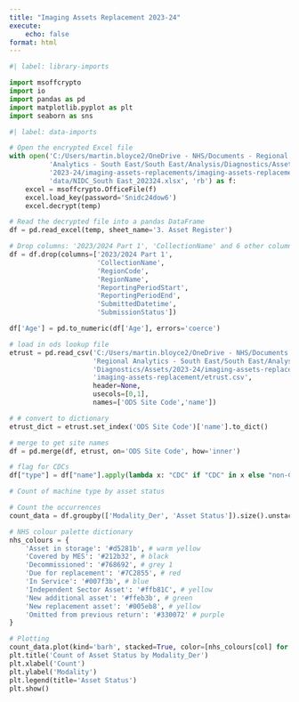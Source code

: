 ```yaml
---
title: "Imaging Assets Replacement 2023-24"
execute:
    echo: false
format: html
---
```


```python
#| label: library-imports

import msoffcrypto
import io
import pandas as pd
import matplotlib.pyplot as plt
import seaborn as sns
```


```python
#| label: data-imports

# Open the encrypted Excel file
with open('C:/Users/martin.bloyce2/OneDrive - NHS/Documents - Regional ' +
          'Analytics - South East/South East/Analysis/Diagnostics/Assets/' +
          '2023-24/imaging-assets-replacements/imaging-assets-replacement/' +
          'data/NIDC_South East_202324.xlsx', 'rb') as f:
    excel = msoffcrypto.OfficeFile(f)
    excel.load_key(password='Snidc24dow6')
    excel.decrypt(temp)

# Read the decrypted file into a pandas DataFrame
df = pd.read_excel(temp, sheet_name='3. Asset Register')

# Drop columns: '2023/2024 Part 1', 'CollectionName' and 6 other columns
df = df.drop(columns=['2023/2024 Part 1', 
                      'CollectionName', 
                      'RegionCode', 
                      'RegionName', 
                      'ReportingPeriodStart', 
                      'ReportingPeriodEnd', 
                      'SubmittedDatetime', 
                      'SubmissionStatus'])

df['Age'] = pd.to_numeric(df['Age'], errors='coerce')

# load in ods lookup file
etrust = pd.read_csv('C:/Users/martin.bloyce2/OneDrive - NHS/Documents - ' +
                     'Regional Analytics - South East/South East/Analysis/' +
                     'Diagnostics/Assets/2023-24/imaging-assets-replacements/' +
                     'imaging-assets-replacement/etrust.csv', 
                     header=None,
                     usecols=[0,1],
                     names=['ODS Site Code','name'])

# # convert to dictionary
etrust_dict = etrust.set_index('ODS Site Code')['name'].to_dict()

# merge to get site names
df = pd.merge(df, etrust, on='ODS Site Code', how='inner')

# flag for CDCs
df["type"] = df["name"].apply(lambda x: "CDC" if "CDC" in x else "non-CDC")
```


```python

# Count of machine type by asset status

# Count the occurrences
count_data = df.groupby(['Modality_Der', 'Asset Status']).size().unstack().fillna(0)

# NHS colour palette dictionary
nhs_colours = {
    'Asset in storage': '#d5281b', # warm yellow
    'Covered by MES': '#212b32', # black
    'Decommissioned': '#768692', # grey 1
    'Due for replacement': '#7C2855', # red
    'In Service': '#007f3b', # blue
    'Independent Sector Asset': '#ffb81C', # yellow
    'New additional asset': '#ffeb3b', # green
    'New replacement asset': '#005eb8', # yellow
    'Omitted from previous return': '#330072' # purple
}

# Plotting
count_data.plot(kind='barh', stacked=True, color=[nhs_colours[col] for col in count_data.columns])
plt.title('Count of Asset Status by Modality_Der')
plt.xlabel('Count')
plt.ylabel('Modality')
plt.legend(title='Asset Status')
plt.show()
```

